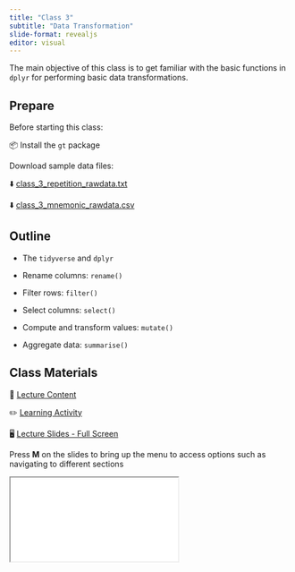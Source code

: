 ```yaml
---
title: "Class 3"
subtitle: "Data Transformation"
slide-format: revealjs
editor: visual
---
```


The main objective of this class is to get familiar with the basic functions in `dplyr` for performing basic data transformations.

## Prepare

Before starting this class:

📦 Install the `gt` package

Download sample data files:

⬇️ <a href="/data/class_3_repetition_rawdata.txt" download="class_3_repetition_rawdata.txt">class_3_repetition_rawdata.txt</a>

⬇️ <a href="/data/class_3_mnemonic_rawdata.csv" download="class_3_mnemonic_rawdata.csv">class_3_mnemonic_rawdata.csv</a>

## Outline

-   The `tidyverse` and `dplyr`

-   Rename columns: `rename()`

-   Filter rows: `filter()`

-   Select columns: `select()`

-   Compute and transform values: `mutate()`

-   Aggregate data: `summarise()`

## Class Materials

📘 [Lecture Content](/lectures/lectures-class-3.html)

✏️ [Learning Activity](/activities/activities-class-3.html)

🖥️ [Lecture Slides - Full Screen](/slides/slides-class-3.html){target="_blank"}

Press **M** on the slides to bring up the menu to access options such as navigating to different sections

<div>

```{=html}
<iframe class="slide-deck" src="/slides/slides-class-3.html"></iframe>
```

</div>
